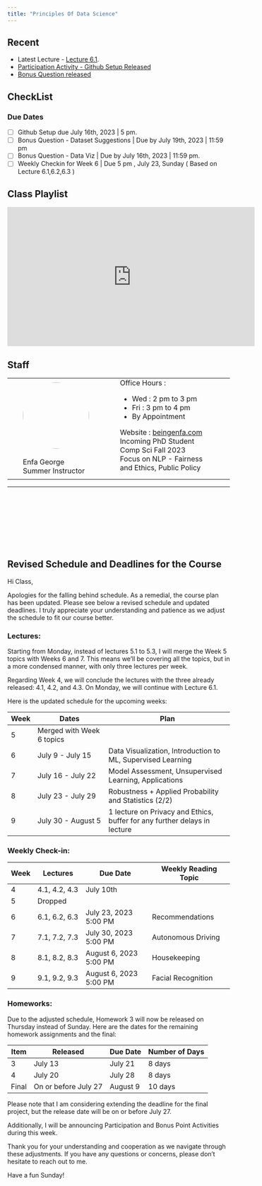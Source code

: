 ```yaml
---
title: "Principles Of Data Science"
---
```


:::{.callout-notice}
## Recent

- Latest Lecture - [Lecture 6.1](Course_Content/Week_6/1/home.qmd).
- [Participation Activity - Github Setup Released](Participation_Activities/home.qmd)
- [Bonus Question released](Bonus/home.qmd)
::: 

## CheckList

### Due Dates

- [ ] Github Setup due July 16th, 2023 | 5 pm.
- [ ] Bonus Question - Dataset Suggestions | Due by July 19th, 2023 | 11:59 pm
- [ ] Bonus Question - Data Viz | Due by July 16th, 2023 | 11:59 pm. 
- [ ] Weekly Checkin for Week 6 | Due 5 pm , July 23, Sunday ( Based on Lecture 6.1,6.2,6.3 )

## Class Playlist

<iframe width="560" height="315" src="https://www.youtube.com/embed/videoseries?list=PLWuxUsazy5CxXr1GJsDgm3ANenzefAtvp" title="YouTube video player" frameborder="0" allow="accelerometer; autoplay; clipboard-write; encrypted-media; gyroscope; picture-in-picture; web-share" allowfullscreen></iframe>

## Staff 

<table class="noborder">
    <tr>
       <td style = "padding: 0 35px;">
            <img style= "vertical-align: middle;  width: 150px;  height: 150px;  border-radius: 50%;" src = "info/images/Enfa%20George.jpeg">
            <br> <br>
             Enfa George <br>
             Summer Instructor <br>
        </td>
        <td style = "padding: 0 35px;">
        Office Hours : 
        <ul>
        <li> Wed : 2 pm to 3 pm </li>
        <li> Fri : 3 pm to 4 pm </li>
        <li> By Appointment </li>
        </ul>
        Website : [beingenfa.com](https://www.beingenfa.com/)<br>
        Incoming PhD Student <br>
        Comp Sci Fall 2023 <br>
        Focus on NLP - Fairness and Ethics, Public Policy
        
        </td>   
    </tr>
</table>
<hr>
<br><br><br><br><br><br><br>

::: {.callout-note}

# Revised Schedule and Deadlines for the Course

Hi Class, 

Apologies for the falling behind schedule. As a remedial, the course plan has been updated. Please see below a revised schedule and updated deadlines. I truly appreciate your understanding and patience as we adjust the schedule to fit our course better.

### Lectures:

Starting from Monday, instead of lectures 5.1 to 5.3, I will merge the Week 5 topics with Weeks 6 and 7. This means we'll be covering all the topics, but in a more condensed manner, with only three lectures per week.

Regarding Week 4, we will conclude the lectures with the three already released: 4.1, 4.2, and 4.3. On Monday, we will continue with Lecture 6.1.

Here is the updated schedule for the upcoming weeks:

| Week | Dates                            | Plan                                                       |
|------|----------------------------------|------------------------------------------------------------|
| 5    | Merged with Week 6 topics                                                                                   |
| 6    | July 9 - July 15 | Data Visualization, Introduction to ML, Supervised Learning                                                  |
| 7    | July 16 - July 22| Model Assessment, Unsupervised Learning, Applications                                                        |
| 8    | July 23 - July 29| Robustness + Applied Probability and Statistics (2/2)                                                        |
| 9    | July 30 - August 5| 1 lecture on Privacy and Ethics, buffer for any further delays in lecture                                    |

### Weekly Check-in:

| Week | Lectures        | Due Date              |  Weekly Reading Topic     |
|------|-----------------|-----------------------|----------------------------|
| 4    | 4.1, 4.2, 4.3   | July 10th               |                                                 | 
| 5    | Dropped                                                                                                 |
| 6    | 6.1, 6.2, 6.3   | July 23, 2023 5:00 PM | Recommendations                                 |
| 7    | 7.1, 7.2, 7.3   | July 30, 2023 5:00 PM  | Autonomous Driving                              |
| 8    | 8.1, 8.2, 8.3   | August 6, 2023 5:00 PM | Housekeeping                                    |
| 9    | 9.1, 9.2, 9.3   | August 6, 2023 5:00 PM | Facial Recognition                              |

### Homeworks:

Due to the adjusted schedule, Homework 3 will now be released on Thursday instead of Sunday. Here are the dates for the remaining homework assignments and the final:

| Item  | Released | Due Date | Number of Days |
|-------|----------|----------|----------------|
| 3     | July 13  | July 21  | 8 days         |
| 4     | July 20  | July 28  | 8 days         |
| Final | On or before July 27 | August 9 | 10 days        |

Please note that I am considering extending the deadline for the final project, but the release date will be on or before July 27.

Additionally, I will be announcing Participation and Bonus Point Activities during this week.

Thank you for your understanding and cooperation as we navigate through these adjustments. If you have any questions or concerns, please don't hesitate to reach out to me. 

Have a fun Sunday!

:::


